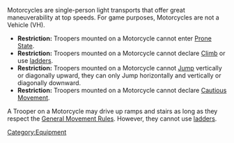 {{n5-section-equipment}}


Motorcycles are single-person light transports that offer great maneuverability at top speeds. For game purposes, Motorcycles are not a Vehicle (VH).

{{css_skillbox |black| MOTORCYCLE | AUTOMATIC EQUIPMENT }}
{{effects}}

* '''Restriction:''' Troopers mounted on a Motorcycle cannot enter [[Prone State]].
* '''Restriction:''' Troopers mounted on a Motorcycle cannot declare [[Climb]] or use [[ladders]].
* '''Restriction:''' Troopers mounted on a Motorcycle cannot [[Jump]] vertically or diagonally upward, they can only Jump horizontally and vertically or diagonally downward.
* '''Restriction:''' Troopers mounted on a Motorcycle cannot declare [[Cautious Movement]].
{{css_skillbox-end}}


{{remember-start}}
A Trooper on a Motorcycle may drive up ramps and stairs as long as they respect the [[General Movement Rules]]. However, they cannot use [[ladders]]. 
{{remember-end}}






[[Category:Equipment]]